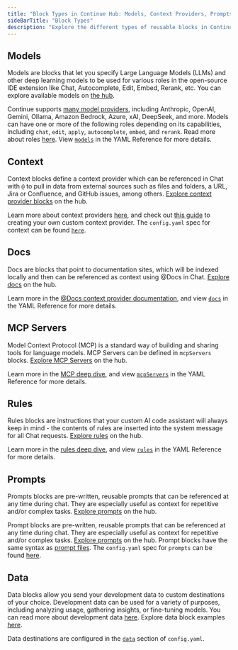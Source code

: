 ```yaml
---
title: "Block Types in Continue Hub: Models, Context Providers, Prompts, and More"
sideBarTitle: "Block Types"
description: "Explore the different types of reusable blocks in Continue Hub including models, context providers, documentation, MCP servers, rules, prompts, and data components"
---
```


## Models

Models are blocks that let you specify Large Language Models (LLMs) and other deep learning models to be used for various roles in the open-source IDE extension like Chat, Autocomplete, Edit, Embed, Rerank, etc. You can explore available models on [the hub](https://hub.continue.dev/explore/models).

Continue supports [many model providers](/customize/model-providers), including Anthropic, OpenAI, Gemini, Ollama, Amazon Bedrock, Azure, xAI, DeepSeek, and more. Models can have one or more of the following roles depending on its capabilities, including `chat`, `edit`, `apply`, `autocomplete`, `embed`, and `rerank`. Read more about roles [here](/customize/model-roles). View [`models`](/reference#models) in the YAML Reference for more details.

## Context

Context blocks define a context provider which can be referenced in Chat with `@` to pull in data from external sources such as files and folders, a URL, Jira or Confluence, and GitHub issues, among others. [Explore context provider blocks](https://hub.continue.dev/explore/context) on the hub.

Learn more about context providers [here](/reference#context), and check out [this guide](/guides/build-your-own-context-provider) to creating your own custom context provider. The `config.yaml` spec for context can be found [`here`](/reference#context).

## Docs

Docs are blocks that point to documentation sites, which will be indexed locally and then can be referenced as context using @Docs in Chat. [Explore docs](https://hub.continue.dev/explore/docs) on the hub.

Learn more in the [@Docs context provider documentation](/customize/context/documentation), and view [`docs`](/reference#docs) in the YAML Reference for more details.

## MCP Servers

Model Context Protocol (MCP) is a standard way of building and sharing tools for language models. MCP Servers can be defined in `mcpServers` blocks. [Explore MCP Servers](https://hub.continue.dev/explore/mcp) on the hub.

Learn more in the [MCP deep dive](/customize/deep-dives/mcp), and view [`mcpServers`](/reference#mcpservers) in the YAML Reference for more details.

## Rules

Rules blocks are instructions that your custom AI code assistant will always keep in mind - the contents of rules are inserted into the system message for all Chat requests. [Explore rules](https://hub.continue.dev/explore/rules) on the hub.

Learn more in the [rules deep dive](/customize/deep-dives/rules), and view [`rules`](/reference#rules) in the YAML Reference for more details.

## Prompts

Prompts blocks are pre-written, reusable prompts that can be referenced at any time during chat. They are especially useful as context for repetitive and/or complex tasks. [Explore prompts](https://hub.continue.dev/explore/prompts) on the hub.

Prompt blocks are pre-written, reusable prompts that can be referenced at any time during chat. They are especially useful as context for repetitive and/or complex tasks. [Explore prompts](https://hub.continue.dev/explore/prompts) on the hub.
Prompt blocks have the same syntax as [prompt files](/customize/deep-dives/prompts). The `config.yaml` spec for `prompts` can be found [here](/reference#prompts).

## Data

Data blocks allow you send your development data to custom destinations of your choice. Development data can be used for a variety of purposes, including analyzing usage, gathering insights, or fine-tuning models. You can read more about development data [here](/customize/overview#development-data). Explore data block examples [here](https://hub.continue.dev/explore/data).

Data destinations are configured in the [`data`](/reference#data) section of `config.yaml`.
